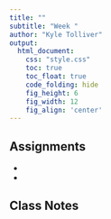 ```yaml
---
title: ""
subtitle: "Week "
author: "Kyle Tolliver"
output: 
  html_document:
    css: "style.css"
    toc: true
    toc_float: true
    code_folding: hide
    fig_height: 6
    fig_width: 12
    fig_align: 'center'
---
```


## Assignments

* []()
* []()

## Class Notes

